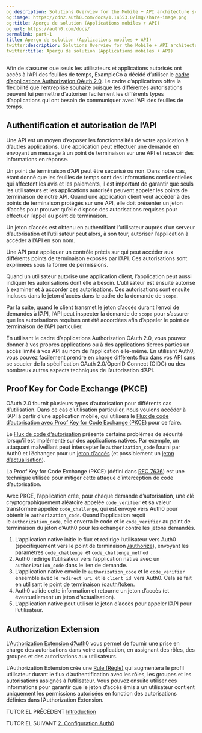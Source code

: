 ```yaml
---
og:description: Solutions Overview for the Mobile + API architecture scenario
og:image: https://cdn2.auth0.com/docs/1.14553.0/img/share-image.png
og:title: Aperçu de solution (Applications mobiles + API)
og:url: https://auth0.com/docs/
permalink: part-1
title: Aperçu de solution (Applications mobiles + API)
twitter:description: Solutions Overview for the Mobile + API architecture scenario
twitter:title: Aperçu de solution (Applications mobiles + API)
---
```


Afin de s’assurer que seuls les utilisateurs et applications autorisés ont accès à l’API des feuilles de temps, ExampleCo a décidé d’utiliser le [cadre d’applications Authorization OAuth 2.0](https://tools.ietf.org/html/rfc6749). Le cadre d’applications offre la flexibilité que l’entreprise souhaite puisque les différentes autorisations peuvent lui permettre d’autoriser facilement les différents types d’applications qui ont besoin de communiquer avec l’API des feuilles de temps.

## Authentification et autorisation de l’API

Une API est un moyen d’exposer les fonctionnalités de votre application à d’autres applications. Une application peut effectuer une demande en envoyant un message à un point de terminaison sur une API et recevoir des informations en réponse.

Un point de terminaison d’API peut être sécurisé ou non. Dans notre cas, étant donné que les feuilles de temps sont des informations confidentielles qui affectent les avis et les paiements, il est important de garantir que seuls les utilisateurs et les applications autorisés peuvent appeler les points de terminaison de notre API. Quand une application client veut accéder à des points de terminaison protégés sur une API, elle doit présenter un jeton d’accès pour prouver qu’elle dispose des autorisations requises pour effectuer l’appel au point de terminaison.

Un jeton d’accès est obtenu en authentifiant l’utilisateur auprès d’un serveur d’autorisation et l’utilisateur peut alors, à son tour, autoriser l’application à accéder à l’API en son nom.



Une API peut appliquer un contrôle précis sur qui peut accéder aux différents points de terminaison exposés par l’API. Ces autorisations sont exprimées sous la forme de permissions.

Quand un utilisateur autorise une application client, l’application peut aussi indiquer les autorisations dont elle a besoin. L’utilisateur est ensuite autorisé à examiner et à accorder ces autorisations. Ces autorisations sont ensuite incluses dans le jeton d’accès dans le cadre de la demande de `scope`.

Par la suite, quand le client transmet le jeton d’accès durant l’envoi de demandes à l’API, l’API peut inspecter la demande de `scope` pour s’assurer que les autorisations requises ont été accordées afin d’appeler le point de terminaison de l’API particulier.



En utilisant le cadre d’applications Authorization OAuth 2.0, vous pouvez donner à vos propres applications ou à des applications tierces parties un accès limité à vos API au nom de l’application elle-même. En utilisant Auth0, vous pouvez facilement prendre en charge différents flux dans vos API sans se soucier de la spécification OAuth 2.0/OpenID Connect (OIDC) ou des nombreux autres aspects techniques de l’autorisation d’API.



## Proof Key for Code Exchange (PKCE)

OAuth 2.0 fournit plusieurs types d’autorisation pour différents cas d’utilisation. Dans ce cas d’utilisation particulier, nous voulons accéder à l’API à partir d’une application mobile, qui utilisera le [Flux de code d’autorisation avec Proof Key for Code Exchange (PKCE)](/login/flows/authorization-code-flow-with-proof-key-for-code-exchange-pkce) pour ce faire.

Le [Flux de code d’autorisation](/login/flows/authorization-code-flow) présente certains problèmes de sécurité lorsqu’il est implémenté sur des applications natives. Par exemple, un attaquant malveillant peut intercepter le `authorization_code` fourni par Auth0 et l’échanger pour un [jeton d’accès](/security/tokens/access-tokens) (et possiblement un [jeton d’actualisation](/security/tokens/refresh-tokens)).

La Proof Key for Code Exchange (PKCE) (défini dans [RFC 7636](https://tools.ietf.org/html/rfc7636)) est une technique utilisée pour mitiger cette attaque d’interception de code d’autorisation.

Avec PKCE, l’application crée, pour chaque demande d’autorisation, une clé cryptographiquement aléatoire appelée `code_verifier` et sa valeur transformée appelée `code_challenge`, qui est envoyé vers Auth0 pour obtenir le `authorization_code`. Quand l’application reçoit le `authorization_code`, elle enverra le code et le `code_verifier` au point de terminaison du jeton d’Auth0 pour les échanger contre les jetons demandés.



1. L’application native initie le flux et redirige l’utilisateur vers Auth0 (spécifiquement vers le point de terminaison [/authorize](/api/authentication#authorization-code-grant-pkce-)), envoyant les paramètres `code_challenge `et `code_challenge_method `.
2. Auth0 redirige l’utilisateur vers l’application native avec un `authorization_code` dans le lien de demande.
3. L’application native envoie le `authorization_code` et le `code_verifier` ensemble avec le `redirect_uri `et le `client_id `vers Auth0. Cela se fait en utilisant le point de terminaison [/oauth/token](/api/authentication?http#authorization-code-pkce-).
4. Auth0 valide cette information et retourne un jeton d’accès (et éventuellement un jeton d’actualisation).
5. L’application native peut utiliser le jeton d’accès pour appeler l’API pour l’utilisateur.



## Authorization Extension

L’[Authorization Extension d’Auth0](/extensions/authorization-extension) vous permet de fournir une prise en charge des autorisations dans votre application, en assignant des rôles, des groupes et des autorisations aux utilisateurs.

L’Authorization Extension crée une [Rule (Règle)](/rules) qui augmentera le profil utilisateur durant le flux d’authentification avec les rôles, les groupes et les autorisations assignés à l’utilisateur. Vous pouvez ensuite utiliser ces informations pour garantir que le jeton d’accès émis à un utilisateur contient uniquement les permissions autorisées en fonction des autorisations définies dans l’Authorization Extension.

TUTORIEL PRÉCÉDENT [Introduction](/architecture-scenarios/mobile-api)

TUTORIEL SUIVANT [2. Configuration Auth0](/architecture-scenarios/mobile-api/part-2)